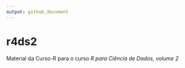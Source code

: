```yaml
---
output: github_document
---
```


# r4ds2

Material da Curso-R para o curso *R para Ciência de Dados, volume 2*
